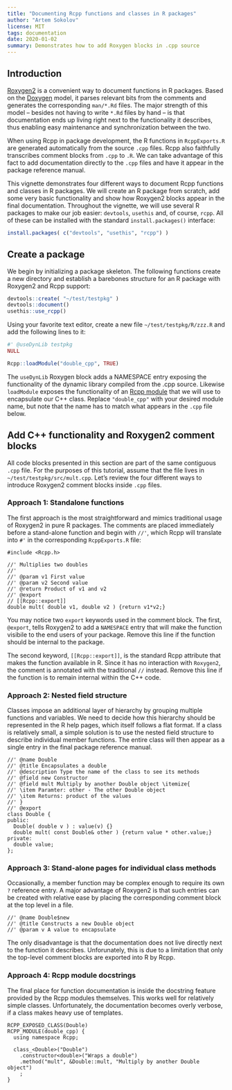 ```yaml
---
title: "Documenting Rcpp functions and classes in R packages"
author: "Artem Sokolov"
license: MIT
tags: documentation
date: 2020-01-02
summary: Demonstrates how to add Roxygen blocks in .cpp source
---
```


## Introduction

[Roxygen2](https://cran.r-project.org/web/packages/roxygen2/index.html) is a convenient way to document functions in R packages. Based on the [Doxygen](https://en.wikipedia.org/wiki/Doxygen) model, it parses relevant bits from the comments and generates the corresponding `man/*.Rd` files. The major strength of this model -- besides not having to write `*.Rd` files by hand -- is that documentation ends up living right next to the functionality it describes, thus enabling easy maintenance and synchronization between the two.

When using Rcpp in package development, the R functions in `RcppExports.R` are generated automatically from the source `.cpp` files. Rcpp also faithfully transcribes comment blocks from `.cpp` to `.R`. We can take advantage of this fact to add documentation directly to the `.cpp` files and have it appear in the package reference manual.

This vignette demonstrates four different ways to document Rcpp functions and classes in R packages. We will create an R package from scratch, add some very basic functionality and show how Roxygen2 blocks appear in the final documentation. Throughout the vignette, we will use several R packages to make our job easier: `devtools`, `usethis` and, of course, `rcpp`. All of these can be installed with the standard `install.packages()` interface:

```r
install.packages( c("devtools", "usethis", "rcpp") )
```

## Create a package

We begin by initializing a package skeleton. The following functions create a new directory and establish a barebones structure for an R package with Roxygen2 and Rcpp support:

```r
devtools::create( "~/test/testpkg" )
devtools::document()
usethis::use_rcpp()
```

Using your favorite text editor, create a new file `~/test/testpkg/R/zzz.R` and add the following lines to it:

```r
#' @useDynLib testpkg
NULL

Rcpp::loadModule("double_cpp", TRUE)
```

The `useDynLib` Roxygen block adds a NAMESPACE entry exposing the functionality of the dynamic library compiled from the .cpp source. Likewise `loadModule` exposes the functionality of an [Rcpp module](http://dirk.eddelbuettel.com/code/rcpp/Rcpp-modules.pdf) that we will use to encapsulate our C++ class. Replace `"double_cpp"` with your desired module name, but note that the name has to match what appears in the `.cpp` file below.

## Add C++ functionality and Roxygen2 comment blocks

All code blocks presented in this section are part of the same contiguous `.cpp` file. For the purposes of this tutorial, assume that the file lives in `~/test/testpkg/src/mult.cpp`. Let's review the four different ways to introduce Roxygen2 comment blocks inside `.cpp` files.

### Approach 1: Standalone functions

The first approach is the most straightforward and mimics traditional usage of Roxygen2 in pure R packages. The comments are placed immediately before a stand-alone function and begin with `//'`, which Rcpp will translate into `#'` in the corresponding `RcppExports.R` file:

```Rcpp
#include <Rcpp.h>

//' Multiplies two doubles
//'
//' @param v1 First value
//' @param v2 Second value
//' @return Product of v1 and v2
//' @export
// [[Rcpp::export]]
double mult( double v1, double v2 ) {return v1*v2;}
```

You may notice two `export` keywords used in the comment block. The first, `@export`, tells Roxygen2 to add a `NAMESPACE` entry that will make the function visibile to the end users of your package. Remove this line if the function should be internal to the package.

The second keyword, `[[Rcpp::export]]`, is the standard Rcpp attribute that makes the function available in R. Since it has no interaction with `Roxygen2`, the comment is annotated with the traditional `//` instead. Remove this line if the function is to remain internal within the C++ code.

### Approach 2: Nested field structure

Classes impose an additional layer of hierarchy by grouping multiple functions and variables. We need to decide how this hierarchy should be represented in the R help pages, which itself follows a flat format. If a class is relatively small, a simple solution is to use the nested field structure to describe individual member functions. The entire class will then appear as a single entry in the final package reference manual.

```Rcpp
//' @name Double
//' @title Encapsulates a double
//' @description Type the name of the class to see its methods
//' @field new Constructor
//' @field mult Multiply by another Double object \itemize{
//' \item Paramter: other - The other Double object
//' \item Returns: product of the values
//' }
//' @export
class Double {
public:
  Double( double v ) : value(v) {}
  double mult( const Double& other ) {return value * other.value;}
private:
  double value;
};
```

### Approach 3: Stand-alone pages for individual class methods

Occasionally, a member function may be complex enough to require its own `?` reference entry. A major advantage of Roxygen2 is that such entries can be created with relative ease by placing the corresponding comment block at the top level in a file.

```Rcpp
//' @name Double$new
//' @title Constructs a new Double object
//' @param v A value to encapsulate
```

The only disadvantage is that the documentation does not live directly next to the function it describes. Unforunately, this is due to a limitation that only the top-level comment blocks are exported into R by Rcpp.

### Approach 4: Rcpp module docstrings

The final place for function documentation is inside the docstring feature provided by the Rcpp modules themselves. This works well for relatively simple classes. Unfortunately, the documentation becomes overly verbose, if a class makes heavy use of templates.

```Rcpp
RCPP_EXPOSED_CLASS(Double)
RCPP_MODULE(double_cpp) {
  using namespace Rcpp;

  class_<Double>("Double")
    .constructor<double>("Wraps a double")
    .method("mult", &Double::mult, "Multiply by another Double object")
    ;
}
```